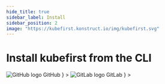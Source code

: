 ```yaml
---
hide_title: true
sidebar_label: Install
sidebar_position: 2
image: "https://kubefirst.konstruct.io/img/kubefirst.svg"
---
```



<div class="cloud_logo">
  <K3dLogo width="200px" alt="k3d Logo" />
</div>

# Install kubefirst from the CLI

<CommonCloudPrerequisites />

<Tabs groupId="git_provider" defaultValue="github" queryString>
    <TabItem
      attributes={{className: styles.github}}
      value="github"
      label={
        <div className="git-tab">
          <img src="https://assets.kubefirst.com/console/github.svg" alt="GitHub logo" />
          <span>GitHub</span>
        </div>
      }
    >
      <GitHubInstall />
    </TabItem>
    <TabItem
      value="gitlab"
      attributes={{className: styles.gitlab}}
      label={
        <div className="git-tab">
          <img src="https://assets.kubefirst.com/console/gitlab.svg" alt="GitLab logo" />
          <span>GitLab</span>
        </div>
      }
    >
      <GitLabInstall />
    </TabItem>
</Tabs>
